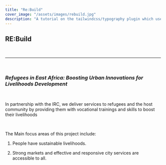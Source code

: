 ---
title: "Re:Build"
cover_image: "/assets/images/rebuild.jpg"
description: "A tutorial on the tailwindcss/typography plugin which uses a set of prose classes to create beautiful typographic defaults"
---

## **RE:Build**

<br/>

---

<br/>

### *Refugees in East Africa: Boosting Urban Innovations for Livelihoods Development*

<br/>

In partnership with the IRC, we deliver services to refugees and the host community by providing them with vocational trainings and skills to boost their livelihoods

<br/>

The Main focus areas of this project include:

1. People have sustainable livelihoods.

2. Strong markets and effective and responsive city services are accessible to all.